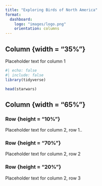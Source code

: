 ```yaml
---
title: "Exploring Birds of North America"
format: 
  dashboard:
    logo: "images/logo.png"
    orientation: columns
---
```


## Column {width = "35%"}

Placeholder text for column 1

```r
#| echo: false
#| include: false
library(tidyverse)
```

```r
head(starwars)
```

## Column {width = "65%"}

### Row {height = "10%"}

Placeholder text for column 2, row 1..

### Row {height = "70%"}

Placeholder text for column 2, row 2

### Row {height = "20%"}

Placeholder text for column 2, row 3